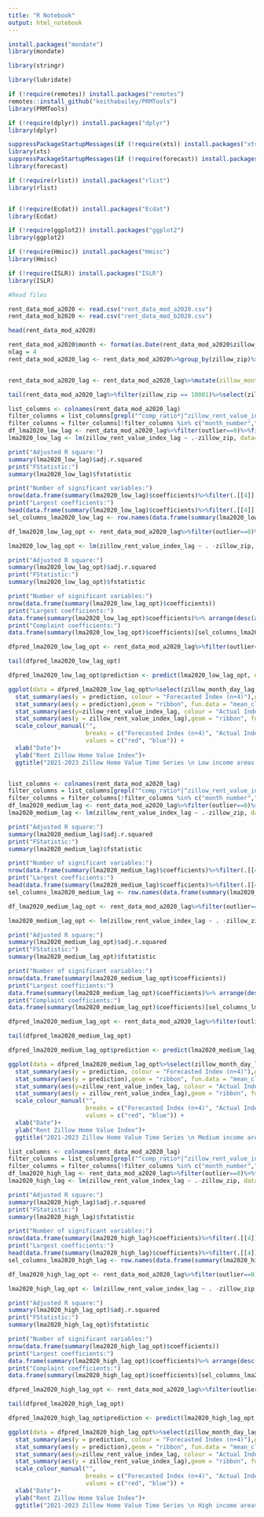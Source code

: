 ---
title: "R Notebook"
output: html_notebook
---


```{r}

install.packages("mondate")
library(mondate)

library(stringr)

library(lubridate)

if (!require(remotes)) install.packages("remotes")
remotes::install_github("keithabailey/PRMTools")
library(PRMTools)

if (!require(dplyr)) install.packages("dplyr")
library(dplyr)

suppressPackageStartupMessages(if (!require(xts)) install.packages("xts"))
library(xts)
suppressPackageStartupMessages(if (!require(forecast)) install.packages("forecast") )
library(forecast)

if (!require(rlist)) install.packages("rlist")
library(rlist)


if (!require(Ecdat)) install.packages("Ecdat")
library(Ecdat)

if (!require(ggplot2)) install.packages("ggplot2")
library(ggplot2)

if (!require(Hmisc)) install.packages("Hmisc")
library(Hmisc)

if (!require(ISLR)) install.packages("ISLR")
library(ISLR)
```

```{r}
#Read files

rent_data_mod_a2020 <- read.csv("rent_data_mod_a2020.csv")
rent_data_mod_b2020 <- read.csv("rent_data_mod_b2020.csv")

head(rent_data_mod_a2020)

```


```{r}
rent_data_mod_a2020$month <- format(as.Date(rent_data_mod_a2020$zillow_month_day),"%m")
nlag = 4
rent_data_mod_a2020_lag <- rent_data_mod_a2020%>%group_by(zillow_zip)%>%arrange(desc(zillow_month_day))%>%mutate(zillow_rent_value_index_lag = lag(zillow_rent_value_index, n = nlag),zillow_month_day_lag = lag(zillow_month_day, n = nlag))


rent_data_mod_a2020_lag <- rent_data_mod_a2020_lag%>%mutate(zillow_month_day_lag = ifelse(!is.na(zillow_rent_value_index_lag), zillow_month_day_lag, format(ceiling_date(as.Date(zillow_month_day), "month") + months(nlag) - days(1),"%Y-%m-%d") ))%>%arrange(zillow_zip,zillow_month_day)

tail(rent_data_mod_a2020_lag%>%filter(zillow_zip == 10001)%>%select(zillow_month_day,zillow_month_day_lag,zillow_rent_value_index,zillow_rent_value_index_lag, outlier),nlag*2)


```

```{r}
list_columns <- colnames(rent_data_mod_a2020_lag)
filter_columns = list_columns[grepl("^comp_ratio*|^zillow_rent_value_index|var_zip|^month", list_columns)]
filter_columns = filter_columns[!filter_columns %in% c("month_number","zillow_rent_value_index")]
df_lma2020_low_lag <- rent_data_mod_a2020_lag%>%filter(outlier==0)%>%filter(income_group=="low")%>%filter(!is.na(zillow_rent_value_index_lag))%>%select(filter_columns)
lma2020_low_lag <- lm(zillow_rent_value_index_lag ~ .-zillow_zip, data=df_lma2020_low_lag)  

print("Adjusted R square:")
summary(lma2020_low_lag)$adj.r.squared
print("FStatistic:")
summary(lma2020_low_lag)$fstatistic

print("Number of significant variables:")
nrow(data.frame(summary(lma2020_low_lag)$coefficients)%>%filter(.[[4]] <0.05))
print("Largest coefficients:")
head(data.frame(summary(lma2020_low_lag)$coefficients)%>%filter(.[[4]] <0.05)%>% arrange(desc(abs(Estimate))),20)
sel_columns_lma2020_low_lag <- row.names(data.frame(summary(lma2020_low_lag)$coefficients)%>%filter(.[[4]] <0.05))

```

```{r}
df_lma2020_low_lag_opt <- rent_data_mod_a2020_lag%>%filter(outlier==0)%>%filter(income_group=="low")%>%filter(!is.na(zillow_rent_value_index_lag))%>%select(c(sel_columns_lma2020_low_lag[!grepl("var_zip|^month|*Intercept*",sel_columns_lma2020_low_lag)],var_zip,month,zillow_rent_value_index_lag,zillow_month_day_lag))

lma2020_low_lag_opt <- lm(zillow_rent_value_index_lag ~ . -zillow_zip, data=df_lma2020_low_lag_opt%>%select(!zillow_month_day_lag))

print("Adjusted R square:")
summary(lma2020_low_lag_opt)$adj.r.squared
print("FStatistic:")
summary(lma2020_low_lag_opt)$fstatistic

print("Number of significant variables:")
nrow(data.frame(summary(lma2020_low_lag_opt)$coefficients))
print("Largest coefficients:")
data.frame(summary(lma2020_low_lag_opt)$coefficients)%>% arrange(desc(abs(Estimate)))
print("Complaint coefficients:")
data.frame(summary(lma2020_low_lag_opt)$coefficients)[sel_columns_lma2020_low_lag[grepl("comp_ratio|Intercept",sel_columns_lma2020_low_lag)],]%>% arrange(desc(abs(Estimate)))

dfpred_lma2020_low_lag_opt <- rent_data_mod_a2020_lag%>%filter(outlier==0)%>%filter(income_group=="low")%>%select(c(sel_columns_lma2020_low_lag[!grepl("var_zip|^month|*Intercept*",sel_columns_lma2020_low_lag)],var_zip,month,zillow_rent_value_index_lag,zillow_month_day_lag))

tail(dfpred_lma2020_low_lag_opt)

dfpred_lma2020_low_lag_opt$prediction <- predict(lma2020_low_lag_opt, newdata=dfpred_lma2020_low_lag_opt%>%select(!zillow_month_day_lag))

ggplot(data = dfpred_lma2020_low_lag_opt%>%select(zillow_month_day_lag, prediction, zillow_rent_value_index_lag),aes(x = as.Date(zillow_month_day_lag))) + 
  stat_summary(aes(y = prediction, colour = "Forecasted Index (n+4)"),geom = "line", fun = "mean", size= 1) +
  stat_summary(aes(y = prediction),geom = "ribbon", fun.data = "mean_cl_normal", alpha = 0.1,fill = "red") +
  stat_summary(aes(y=zillow_rent_value_index_lag, colour = "Actual Index"), geom = "line", fun = "mean", size= 1) +
  stat_summary(aes(y = zillow_rent_value_index_lag),geom = "ribbon", fun.data = "mean_cl_normal", alpha = 0.1,fill = "blue") +
  scale_colour_manual("", 
                      breaks = c("Forecasted Index (n+4)", "Actual Index"),
                      values = c("red", "blue")) +
  xlab("Date")+
  ylab("Rent Zillow Home Value Index")+
  ggtitle("2021-2023 Zillow Home Value Time Series \n Low income areas - Forecast (n+4) vs Predicted")



```

```{r}
list_columns <- colnames(rent_data_mod_a2020_lag)
filter_columns = list_columns[grepl("^comp_ratio*|^zillow_rent_value_index|var_zip|^month", list_columns)]
filter_columns = filter_columns[!filter_columns %in% c("month_number","zillow_rent_value_index")]
df_lma2020_medium_lag <- rent_data_mod_a2020_lag%>%filter(outlier==0)%>%filter(income_group=="medium")%>%filter(!is.na(zillow_rent_value_index_lag))%>%select(filter_columns)
lma2020_medium_lag <- lm(zillow_rent_value_index_lag ~ .-zillow_zip, data=df_lma2020_medium_lag)  

print("Adjusted R square:")
summary(lma2020_medium_lag)$adj.r.squared
print("FStatistic:")
summary(lma2020_medium_lag)$fstatistic

print("Number of significant variables:")
nrow(data.frame(summary(lma2020_medium_lag)$coefficients)%>%filter(.[[4]] <0.05))
print("Largest coefficients:")
head(data.frame(summary(lma2020_medium_lag)$coefficients)%>%filter(.[[4]] <0.05)%>% arrange(desc(abs(Estimate))),20)
sel_columns_lma2020_medium_lag <- row.names(data.frame(summary(lma2020_medium_lag)$coefficients)%>%filter(.[[4]] <0.05))

```


```{r}
df_lma2020_medium_lag_opt <- rent_data_mod_a2020_lag%>%filter(outlier==0)%>%filter(income_group=="medium")%>%filter(!is.na(zillow_rent_value_index_lag))%>%select(c(sel_columns_lma2020_medium_lag[!grepl("var_zip|^month|*Intercept*",sel_columns_lma2020_medium_lag)],var_zip,month,zillow_rent_value_index_lag,zillow_month_day_lag))

lma2020_medium_lag_opt <- lm(zillow_rent_value_index_lag ~ . -zillow_zip, data=df_lma2020_medium_lag_opt%>%select(!zillow_month_day_lag))

print("Adjusted R square:")
summary(lma2020_medium_lag_opt)$adj.r.squared
print("FStatistic:")
summary(lma2020_medium_lag_opt)$fstatistic

print("Number of significant variables:")
nrow(data.frame(summary(lma2020_medium_lag_opt)$coefficients))
print("Largest coefficients:")
data.frame(summary(lma2020_medium_lag_opt)$coefficients)%>% arrange(desc(abs(Estimate)))
print("Complaint coefficients:")
data.frame(summary(lma2020_medium_lag_opt)$coefficients)[sel_columns_lma2020_medium_lag[grepl("comp_ratio|Intercept",sel_columns_lma2020_medium_lag)],]%>% arrange(desc(abs(Estimate)))

dfpred_lma2020_medium_lag_opt <- rent_data_mod_a2020_lag%>%filter(outlier==0)%>%filter(income_group=="medium")%>%filter(var_zip != "_11366")%>%select(c(sel_columns_lma2020_medium_lag[!grepl("var_zip|^month|*Intercept*",sel_columns_lma2020_medium_lag)],var_zip,month,zillow_rent_value_index_lag,zillow_month_day_lag))

tail(dfpred_lma2020_medium_lag_opt)

dfpred_lma2020_medium_lag_opt$prediction <- predict(lma2020_medium_lag_opt, newdata=dfpred_lma2020_medium_lag_opt%>%select(!zillow_month_day_lag))

ggplot(data = dfpred_lma2020_medium_lag_opt%>%select(zillow_month_day_lag, prediction, zillow_rent_value_index_lag),aes(x = as.Date(zillow_month_day_lag))) + 
  stat_summary(aes(y = prediction, colour = "Forecasted Index (n+4)"),geom = "line", fun = "mean", size= 1) +
  stat_summary(aes(y = prediction),geom = "ribbon", fun.data = "mean_cl_normal", alpha = 0.1,fill = "red") +
  stat_summary(aes(y=zillow_rent_value_index_lag, colour = "Actual Index"), geom = "line", fun = "mean", size= 1) +
  stat_summary(aes(y = zillow_rent_value_index_lag),geom = "ribbon", fun.data = "mean_cl_normal", alpha = 0.1,fill = "blue") +
  scale_colour_manual("", 
                      breaks = c("Forecasted Index (n+4)", "Actual Index"),
                      values = c("red", "blue")) +
  xlab("Date")+
  ylab("Rent Zillow Home Value Index")+
  ggtitle("2021-2023 Zillow Home Value Time Series \n Medium income areas - Forecast (n+4) vs Predicted")


```


```{r}
list_columns <- colnames(rent_data_mod_a2020_lag)
filter_columns = list_columns[grepl("^comp_ratio*|^zillow_rent_value_index|var_zip|^month", list_columns)]
filter_columns = filter_columns[!filter_columns %in% c("month_number","zillow_rent_value_index")]
df_lma2020_high_lag <- rent_data_mod_a2020_lag%>%filter(outlier==0)%>%filter(income_group=="high")%>%filter(!is.na(zillow_rent_value_index_lag))%>%select(filter_columns)
lma2020_high_lag <- lm(zillow_rent_value_index_lag ~ .-zillow_zip, data=df_lma2020_high_lag)  

print("Adjusted R square:")
summary(lma2020_high_lag)$adj.r.squared
print("FStatistic:")
summary(lma2020_high_lag)$fstatistic

print("Number of significant variables:")
nrow(data.frame(summary(lma2020_high_lag)$coefficients)%>%filter(.[[4]] <0.05))
print("Largest coefficients:")
head(data.frame(summary(lma2020_high_lag)$coefficients)%>%filter(.[[4]] <0.05)%>% arrange(desc(abs(Estimate))),20)
sel_columns_lma2020_high_lag <- row.names(data.frame(summary(lma2020_high_lag)$coefficients)%>%filter(.[[4]] <0.05))

```


```{r}
df_lma2020_high_lag_opt <- rent_data_mod_a2020_lag%>%filter(outlier==0)%>%filter(income_group=="high")%>%filter(!is.na(zillow_rent_value_index_lag))%>%select(c(sel_columns_lma2020_high_lag[!grepl("var_zip|^month|*Intercept*",sel_columns_lma2020_high_lag)],var_zip,month,zillow_rent_value_index_lag,zillow_month_day_lag))

lma2020_high_lag_opt <- lm(zillow_rent_value_index_lag ~ . -zillow_zip, data=df_lma2020_high_lag_opt%>%select(!zillow_month_day_lag))

print("Adjusted R square:")
summary(lma2020_high_lag_opt)$adj.r.squared
print("FStatistic:")
summary(lma2020_high_lag_opt)$fstatistic

print("Number of significant variables:")
nrow(data.frame(summary(lma2020_high_lag_opt)$coefficients))
print("Largest coefficients:")
data.frame(summary(lma2020_high_lag_opt)$coefficients)%>% arrange(desc(abs(Estimate)))
print("Complaint coefficients:")
data.frame(summary(lma2020_high_lag_opt)$coefficients)[sel_columns_lma2020_high_lag[grepl("comp_ratio|Intercept",sel_columns_lma2020_high_lag)],]%>% arrange(desc(abs(Estimate)))

dfpred_lma2020_high_lag_opt <- rent_data_mod_a2020_lag%>%filter(outlier==0)%>%filter(income_group=="high")%>%select(c(sel_columns_lma2020_high_lag[!grepl("var_zip|^month|*Intercept*",sel_columns_lma2020_high_lag)],var_zip,month,zillow_rent_value_index_lag,zillow_month_day_lag))

tail(dfpred_lma2020_high_lag_opt)

dfpred_lma2020_high_lag_opt$prediction <- predict(lma2020_high_lag_opt, newdata=dfpred_lma2020_high_lag_opt%>%select(!zillow_month_day_lag))

ggplot(data = dfpred_lma2020_high_lag_opt%>%select(zillow_month_day_lag, prediction, zillow_rent_value_index_lag),aes(x = as.Date(zillow_month_day_lag))) + 
  stat_summary(aes(y = prediction, colour = "Forecasted Index (n+4)"),geom = "line", fun = "mean", size= 1) +
  stat_summary(aes(y = prediction),geom = "ribbon", fun.data = "mean_cl_normal", alpha = 0.1,fill = "red") +
  stat_summary(aes(y=zillow_rent_value_index_lag, colour = "Actual Index"), geom = "line", fun = "mean", size= 1) +
  stat_summary(aes(y = zillow_rent_value_index_lag),geom = "ribbon", fun.data = "mean_cl_normal", alpha = 0.1,fill = "blue") +
  scale_colour_manual("", 
                      breaks = c("Forecasted Index (n+4)", "Actual Index"),
                      values = c("red", "blue")) +
  xlab("Date")+
  ylab("Rent Zillow Home Value Index")+
  ggtitle("2021-2023 Zillow Home Value Time Series \n High income areas - Forecast (n+4) vs Predicted")

```



